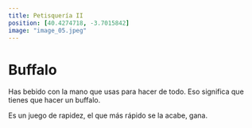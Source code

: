 ```yaml
---
title: Petisquería II
position: [40.4274718, -3.7015842]
image: "image_05.jpeg"
---
```


# Buffalo

Has bebido con la mano que usas para hacer de todo. Eso significa que tienes que hacer un buffalo.

Es un juego de rapidez, el que más rápido se la acabe, gana.
